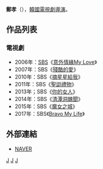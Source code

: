 {{藝人
| 姓名     = 鄭孝
| 類型     = 導演
| 圖片     = 
| 圖片尺寸 = 
| 圖片簡介 = 
| 原名     =  
| 外文名   = 정효 
| 外文     = ko
| 羅馬拼音 = Jeong Hyo
| 英文名   = 
| 綽號     = 
| 其他藝名 = 
| 國籍     = 
| 民族     = 
| 籍貫     = 
| 出生日期 = 
| 出生地點 = 
| 職業     = [[導演|導演]]
| 語言     = [[韓語|韓語]]
| 教育程度 = 
| 配偶     = 
| 出身地   = 
| 出道作   = 
| 出道日期 = 2003年
| 代表作   = 
| 活躍年代 = 
| 經紀公司 = [[SBS_(韓國)|SBS]]
}}

'''鄭孝'''（{{lang-ko|'''정효'''}}），[[韓國|韓國]][[電視劇|電視劇]][[導演|導演]]。

== 作品列表 ==
=== 電視劇 ===
*2006年：[[SBS_(韓國)|SBS]]《[[意外情緣My_Love|意外情緣My Love]]》
*2007年：SBS《[[殘酷的愛|殘酷的愛]]》
*2010年：SBS《[[摘星星給我|摘星星給我]]》
*2011年：SBS《[[聖誔禮物|聖誔禮物]]》
*2013年；SBS《[[你的女人|你的女人]]》
*2014年：SBS《[[清潭洞醜聞|清潭洞醜聞]]》
*2015年：SBS《[[魔女之城|魔女之城]]》
*2017年：SBS《[[Bravo_My_Life|Bravo My Life]]》

== 外部連結 ==
*[http://people.search.naver.com/search.naver?where=nexearch&sm=tab_ppn&query=%EC%A0%95%ED%9A%A8&os=178665&ie=utf8&key=PeopleService NAVER] {{Wayback|url=http://people.search.naver.com/search.naver?where=nexearch&sm=tab_ppn&query=%EC%A0%95%ED%9A%A8&os=178665&ie=utf8&key=PeopleService |date=20160304125456 }}{{ko}}

[[Category:韓國導演|J]]
[[Category:韓國電視劇導演|J]]
[[Category:鄭姓|J]]